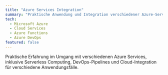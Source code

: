 ```yaml
---
title: "Azure Services Integration"
summary: "Praktische Anwendung und Integration verschiedener Azure-Services in persönlichen Projekten."
tech:
  - Microsoft Azure
  - Cloud Services
  - Azure Functions
  - Azure DevOps
featured: false
---
```


Praktische Erfahrung im Umgang mit verschiedenen Azure Services, inklusive Serverless Computing, DevOps-Pipelines und Cloud-Integration für verschiedene Anwendungsfälle.